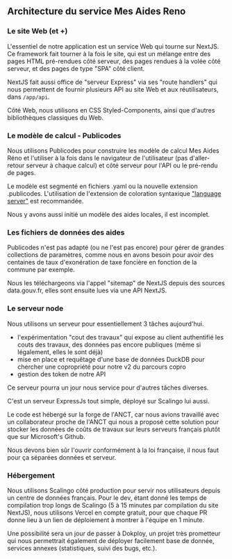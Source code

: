 ## Architecture du service Mes Aides Reno

### Le site Web (et +)

L'essentiel de notre application est un service Web qui tourne sur NextJS. Ce framework fait tourner à la fois le site, qui est un mélange entre des pages HTML pré-rendues côté serveur, des pages rendues à la volée côté serveur, et des pages de type "SPA" côté client.

NextJS fait aussi office de "serveur Express" via ses "route handlers" qui nous permettent de fournir plusieurs API au site Web et aux réutilisateurs, dans `/app/api`.

Côté Web, nous utilisons en CSS Styled-Components, ainsi que d'autres bibliothèques classiques du Web.

### Le modèle de calcul - Publicodes

Nous utilisons Publicodes pour construire les modèle de calcul Mes Aides Réno et l'utiliser à la fois dans le navigateur de l'utilisateur (pas d'aller-retour serveur à chaque calcul) et côté serveur pour l'API ou le pré-rendu de pages.

Le modèle est segmenté en fichiers .yaml ou la nouvelle extension .publicodes. L'utilisation de l'extension de coloration syntaxique ["language server"](https://github.com/publicodes/language-server) est recommandée.

Nous y avons aussi initié un modèle des aides locales, il est incomplet.

### Les fichiers de données des aides

Publicodes n'est pas adapté (ou ne l'est pas encore) pour gérer de grandes collections de paramètres, comme nous en avons besoin pour avoir des centaines de taux d'exonération de taxe foncière en fonction de la commune par exemple.

Nous les téléchargeons via l'appel "sitemap" de NextJS depuis des sources data.gouv.fr, elles sont ensuite lues via une API NextJS.

### Le serveur node

Nous utilisons un serveur pour essentiellement 3 tâches aujourd'hui.

- l'expérimentation "cout des travaux" qui expose au client authentifié les couts des travaux, des données pas encore publiques (même si légalement, elles le sont déjà)
- mise en place et requêtage d'une base de données DuckDB pour chercher une copropriété pour notre v2 du parcours copro
- gestion des token de notre API

Ce serveur pourra un jour nous service pour d'autres tâches diverses.

C'est un serveur ExpressJs tout simple, déployé sur Scalingo lui aussi.

Le code est hébergé sur la forge de l'ANCT, car nous avions travaillé avec un collaborateur proche de l'ANCT qui nous a proposé cette solution pour stocker les données de coûts de travaux sur leurs serveurs français plutôt que sur Microsoft's Github.

Nous devons bien sûr l'ouvrir conformément à la loi française, il nous faut pour ça séparées données et serveur.

### Hébergement

Nous utilisons Scalingo côté production pour servir nos utilisateurs depuis un centre de données français. Pour le dev, étant donné les temps de compilation trop longs de Scalingo (5 à 15 minutes par compilation du site NextJS), nous utilisons Vercel en compte gratuit, pour que chaque PR donne lieu à un lien de déploiement à montrer à l'équipe en 1 minute.

Une possibilité sera un jour de passer à Dokploy, un projet très prometteur qui nous permettrait également de déployer facilement base de donnée, services annexes (statistiques, suivi des bugs, etc.).
